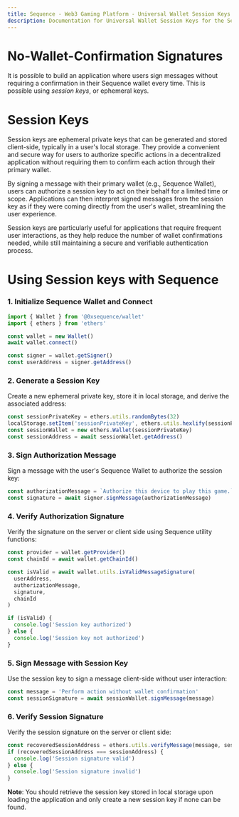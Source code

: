 ```yaml
---
title: Sequence - Web3 Gaming Platform - Universal Wallet Session Keys
description: Documentation for Universal Wallet Session Keys for the Sequence infrastructure stack for web3 gaming.
---
```


# No-Wallet-Confirmation Signatures
It is possible to build an application where users sign messages without requiring a confirmation in their Sequence wallet every time. This is possible using *session keys*, or ephemeral keys.

# Session Keys
Session keys are ephemeral private keys that can be generated and stored client-side, typically in a user's local storage. They provide a convenient and secure way for users to authorize specific actions in a decentralized application without requiring them to confirm each action through their primary wallet.

By signing a message with their primary wallet (e.g., Sequence Wallet), users can authorize a session key to act on their behalf for a limited time or scope. Applications can then interpret signed messages from the session key as if they were coming directly from the user's wallet, streamlining the user experience.

Session keys are particularly useful for applications that require frequent user interactions, as they help reduce the number of wallet confirmations needed, while still maintaining a secure and verifiable authentication process.

# Using Session keys with Sequence

### 1. Initialize Sequence Wallet and Connect
```javascript
import { Wallet } from '@0xsequence/wallet'
import { ethers } from 'ethers'

const wallet = new Wallet()
await wallet.connect()

const signer = wallet.getSigner()
const userAddress = signer.getAddress()
```

### 2. Generate a Session Key
Create a new ephemeral private key, store it in local storage, and derive the associated address:

```javascript
const sessionPrivateKey = ethers.utils.randomBytes(32)
localStorage.setItem('sessionPrivateKey', ethers.utils.hexlify(sessionPrivateKey))
const sessionWallet = new ethers.Wallet(sessionPrivateKey)
const sessionAddress = await sessionWallet.getAddress()
```

### 3. Sign Authorization Message
Sign a message with the user's Sequence Wallet to authorize the session key:

```javascript
const authorizationMessage = `Authorize this device to play this game.`
const signature = await signer.signMessage(authorizationMessage)
```

### 4. Verify Authorization Signature

Verify the signature on the server or client side using Sequence utility functions:

```javascript
const provider = wallet.getProvider()
const chainId = await wallet.getChainId()

const isValid = await wallet.utils.isValidMessageSignature(
  userAddress,
  authorizationMessage,
  signature,
  chainId
)

if (isValid) {
  console.log('Session key authorized')
} else {
  console.log('Session key not authorized')
}
```

### 5. Sign Message with Session Key
Use the session key to sign a message client-side without user interaction:

```javascript
const message = 'Perform action without wallet confirmation'
const sessionSignature = await sessionWallet.signMessage(message)
```

### 6. Verify Session Signature
Verify the session signature on the server or client side:

```javascript
const recoveredSessionAddress = ethers.utils.verifyMessage(message, sessionSignature)
if (recoveredSessionAddress === sessionAddress) {
  console.log('Session signature valid')
} else {
  console.log('Session signature invalid')
}
```

**Note**: You should retrieve the session key stored in local storage upon loading the application and only create a new session key if none can be found.